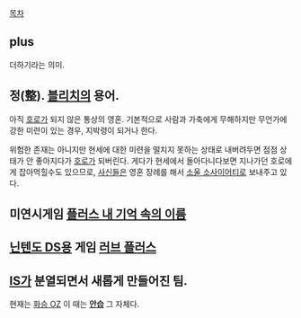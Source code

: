 [[목차]]

== plus ==
더하기라는 의미.

== 정(整). [[블리치]]의 용어. == 
아직 [[호로]]가 되지 않은 통상의 영혼. 기본적으로 사람과 가축에게 무해하지만 무언가에 강한 미련이 있는 경우, 지박령이 되거나 한다.

위험한 존재는 아니지만 현세에 대한 미련을 떨치지 못하는 상태로 내버려두면 점점 상태가 안 좋아지다가 [[호로]]가 되버린다. 게다가 현세에서 돌아다니다보면 지나가던 호로에게 잡아먹힐수도 있으므로, [[사신]]들은 영혼 장례를 해서 [[소울 소사이어티]]로 보내주고 있다.

== 미연시게임 [[플러스 내 기억 속의 이름]] ==

== [[닌텐도 DS]]용 게임 [[러브 플러스]] ==

== [[IS]]가 분열되면서 새롭게 만들어진 팀. ==
현재는 [[화승 OZ]] 이 때는 '''[[안습]]''' 그 자체다.
